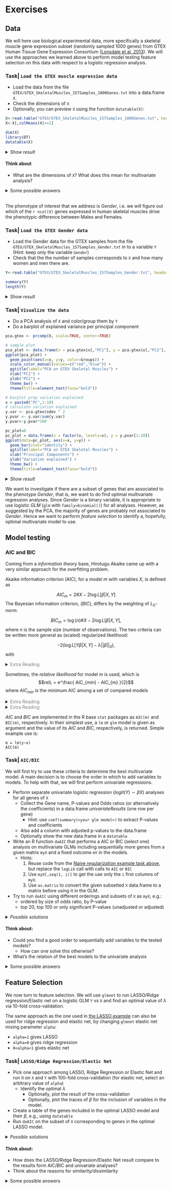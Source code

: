 
# Exercises

## Data

We will here use biological experimental data, more specifically a skeletal muscle gene expression subset (randomly sampled 1000 genes) from GTEX Human Tissue Gene Expression Consortium ([Lonsdale et al. 2013](https://www.nature.com/articles/ng.2653)). We will use the approaches we learned above to perform model testing feature selection on this data with respect to a logistic regression analysis.

### Task| `Load the GTEX muscle expression data`

* Load the data from the file `GTEX/GTEX_SkeletalMuscles_157Samples_1000Genes.txt` into a data.frame `X`. 
* Check the dimensions of `X` 
* Optionally, you can preview `X` using the function `datatable(X)`:

```r
X<-read.table("GTEX/GTEX_SkeletalMuscles_157Samples_1000Genes.txt", header=TRUE, row.names=1, check.names=FALSE, sep="\t")
X<-X[,colMeans(X)>=1]

dim(X)
library(DT)
datatable(X)
```

<details>
<summary> *Show result*</summary>
```r
X<-read.table("GTEX/GTEX_SkeletalMuscles_157Samples_1000Genes.txt", header=TRUE, row.names=1, check.names=FALSE, sep="\t")
X<-X[,colMeans(X)>=1]

dim(X)
library(DT)
datatable(X)
```
</details>

#### Think about
* What are the dimensions of `X`? What does this mean for multivariate analysis?

<details>
<summary> Some possible answers </summary>
<h4>Some possible answers</h4>
* We can see that the gene expression data set includes p = `r ncol(X)` expressed genes (features) and n = `r nrow(X)` samples, i.e., there are more variables than samples (p >> n). 
* We do not have power to estimate a multivariate model including all variables; we need to do feature selection.

***
</details>

<br>
The phenotype of interest that we address is *Gender*, i.e. we will figure out which of the `r ncol(X)` genes expressed in human skeletal muscles drive the phenotypic difference between Males and Females. 

### Task| `Load the GTEX Gender data`

* Load the Gender data for the GTEX samples from the file `GTEX/GTEX_SkeletalMuscles_157Samples_Gender.txt` in to a variable `Y` (Hint: keep only the variable `Gender`)
* Check that the the number of samples corresponds to `X` and how many women and men there are.

```r
Y<-read.table("GTEX/GTEX_SkeletalMuscles_157Samples_Gender.txt", header=TRUE, sep="\t", stringsAsFactors=TRUE)$GENDER

summary(Y)
length(Y)
```

<details>
<summary> *Show result*</summary>
```r
Y<-read.table("GTEX/GTEX_SkeletalMuscles_157Samples_Gender.txt", header=TRUE, sep="\t", stringsAsFactors=TRUE)$GENDER

summary(Y)
length(Y)
```
The samples includes 99 Males and 58 Females, it is not perfectly balanced but still not too bad. 
</details>

### Task| `Visualize the data`
* Do a PCA analysis of `X` and color/group them by `Y`
* Do a barplot of explained variance per principal component

```r
pca.gtex <- prcomp(X, scale=TRUE, center=TRUE)

# sample plot
pca_plot <- data.frame(x = pca.gtex$x[,"PC1"], y = pca.gtex$x[,"PC2"], Groups = Y)
ggplot(pca_plot) +
  geom_point(aes(x=x, y=y, color=Groups)) +
  scale_color_manual(values=c("red","blue")) +
  ggtitle(label="PCA on GTEX Skeletal Muscles") +
  xlab("PC1") +
  ylab("PC2") +
  theme_bw() +
  theme(title=element_text(face="bold")) 

# barplot prop variation explained
x = paste0("PC",1:10)
# calculate variation explained
y.var <- pca.gtex$sdev ^ 2
y.pvar <- y.var/sum(y.var)
y.pvar<-y.pvar*100

pc_plot=0
pc_plot = data.frame(x = factor(x, levels=x), y = y.pvar[1:10])
ggplot(data=pc_plot, aes(x=x, y=y)) +
  geom_bar(stat="identity") +
  ggtitle(label="PCA on GTEX Skeletal Muscles") +
  xlab("Principal Components") +
  ylab("Variation explained") +
  theme_bw() +
  theme(title=element_text(face="bold")) 

```
<details>
<summary> *Show result*</summary>
```r
## TODO: Adjust this so that it fit what they learnt from Paya
pca.gtex <- prcomp(X, scale=FALSE, center=TRUE)

# sample plot
pca_plot <- data.frame(x = pca.gtex$x[,"PC1"], y = pca.gtex$x[,"PC2"], Groups = Y)
ggplot(pca_plot) +
  geom_point(aes(x=x, y=y, color=Groups)) +
  scale_color_manual(values=c("red","blue")) +
  ggtitle(label="PCA on GTEX Skeletal Muscles") +
  xlab("PC1") +
  ylab("PC2") +
  theme_bw() +
  theme(title=element_text(face="bold")) 

# calculate variation explained
y.var <- pca.gtex$sdev ^ 2
y.pvar <- y.var/sum(y.var)
y.pvar<-y.pvar*100
# barplot prop variation explained
x = paste0("PC",1:10)
y = y.pvar[1:10]

pc_plot=0
pc_plot = data.frame(x = factor(x, levels=x), y = y)
ggplot(data=pc_plot, aes(x=x, y=y)) +
  geom_bar(stat="identity") +
  ggtitle(label="PCA on GTEX Skeletal Muscles") +
  xlab("Principal Components") +
  ylab("Variation explained") +
  theme_bw() +
  theme(title=element_text(face="bold")) 

```


The PCA plot demonstrates that there is a lot of variation between samples with respect to both PC1 and PC2, but there is no clear segregation of Males and Females based on their skeletal muscle gene expression data.

***
</details>

We want to investigate if there are a subset of genes that are associated to the phenotype *Gender*, that is, we want to do find optimal multivariate regression analyses. 
Since *Gender* is a binary variable, it is appropriate to use logistic *GLM* (`glm` with `family=binomial()`) for all analyses.
However, as suggested by the PCA, the majority of genes are probably not associated to *Gender*. Hence we want to perform *feature selection* to identify a, hopefully, optimal multivariate model to use. 


## Model testing

###  AIC and BIC


Coming from a _information theory_ base, Hirotugu Akaike came up with a very similar approach for the overfitting problem.

Akaike information criterion (AIC), for a model $m$ with variables $X$, is defined as

  $$AIC_m = 2\# X - 2\log L[{\beta}|X,Y]$$
The Bayesian information criterion, ($BIC$), differs by the weighting of $L_0$-norm:

 $$BIC_m = \log(n)\# X - 2\log L[{\beta}|X,Y],$$
where $n$ is the sample size (number of observations). The two criteria can be written more general as (scaled) regularized likelihood:

$$-2\left( \log L[Y\beta|X,Y] - \lambda ||\beta||_0\right),$$
with

\begin{eqnarray*}
\lambda &=& 
  \begin{cases}
    1&\textrm{for $AIC$}\\ 
    \frac{\log n}{2}&\textrm{for $BIC$}
  \end{cases}.
\end{eqnarray*}

<details>
<summary> <span style="color:gray">Extra Reading</span> </summary>

As mentioned before, we see that $AIC_m = -2 \left(\log \max L[{\beta}|X,Y] - \#X\right)$, i.e., $-2$ times the the simple $\log rL$, we just looked at in our first regularization example. 
***
</details>
 

Sometimes, the *relative likelihood* for model $m$ is used, which is
      $$relL = e^\frac{ AIC_{min} - AIC_{m} }{2}$$
where $AIC_{min}$ is the minimum AIC among a set of compared models
      
<details>
<summary> <span style="color:gray">Extra Reading</span> </summary>

* $relL$ can be interpreted as proportional to the probability that the model $m$ minimizes the information loss.
<!--       and can be interpreted as -->
<!-- $rL \propto Pr[m\textrm{ minimizes estimated information loss}]$. -->

   * Notice that,  
$$relL = \frac{\max L[{\beta}_{m}|X_m,Y]}{\max L[{\beta}_{min}|X_{min},Y]} \times e^{-\left(\#X_{m}-\#X_{min}\right)}$$

   we see that $rL$ can be viewed as a  likelihood ratio weighted by a function of the difference in number of $X$ variables.
* However, AIC are not limited to nested models

***
</details>


<details>
<summary> <span style="color:gray">Extra Reading</span> </summary>

From a information theory perspective, the difference in $AIC$ between two models is claimed to estimate the information lost by selecting the worse model.

***
</details>


$AIC$ and $BIC$ are implemented in the R base `stat` packages as `AIC(m)` and `BIC(m)`, respectively. In their simplest use, a `lm` or `glm` model is given as argument and the value of its $AIC$ and $BIC$, respectively, is returned.
Simple example use is:

```
m = lm(y~x)
AIC(m)
```

### Task| `AIC/BIC`

We will first try to use these criteria to determine the best multivariate model. A main decision is to choose the order in which to add variables to models. To help with that, we will first perform univariate regressions. 


* Perform separate univariate logistic regression ($logit(Y)\sim\beta X$) analyses for all genes of `X`
    - Collect the Gene name, P-values and Odds ratios (or alternatively the coefficients) in a data.frame *univariateResults* (one row per gene)
        - Hint: use `coef(summary(<your glm model>)` to extract P-values and coefficients
    - Also add a column with adjusted p-values to the data.frame
    - Optionally show the new data.frame in a `datatable`
* Write an R function `doAIC` that performs a AIC or BIC (select one) analysis on multivariate GLMs including sequentially more genes from a given matrix `myX` and a fixed outcome `mY` in the models.
    - Hints:
        1. Reuse code from the [Naive regularization example task above](#naive), but replace the `logLik` call with calls to `AIC` or `BIC`
        2. Use `myX[,seq(1, i)]` to get the use only the `i` first columns of `myX`.
        3. Use `as.matrix` to convert the given subsetted `X` data.frame to a matrix before using it in the GLM.
* Try to run `doAIC` using different orderings and subsets of `X` as `myX`, e.g.:
    - ordered by size of odds ratio, by P-value
    - top 20, top 100 or only significant P-values (unadjusted or adjusted)
    

<details>
<summary> *Possible solutions*</summary>
#### Univariate analysis
```r
coefs<-vector()
pvals<-vector()
a<-seq(from=0,to=dim(X)[2],by=100)
for(i in 1:dim(X)[2])
{
  model = glm(Y~X[,i], family=binomial)
  coefs=append(coefs, exp(coef(summary(model))[,1][2])) #
  pvals=append(pvals, coef(summary(model))[,4][2]) #
}
univariateResults<-data.frame(GENE=colnames(X), COEFFICIENTS=coefs, PVALUE=pvals)
univariateResults$FDR<-p.adjust(univariateResults$PVALUE,method="BH")
# Optional
datatable(univariateResults[order(-abs((1-univariateResults$PVALUE))),], rownames=FALSE) 
```

```r
coefs<-vector()
pvals<-vector()
a<-seq(from=0,to=dim(X)[2],by=100)
for(i in 1:dim(X)[2])
{
  model = glm(Y~X[,i], family=binomial)
  coefs=append(coefs, exp(coef(summary(model))[,1][2])) #
  pvals=append(pvals, coef(summary(model))[,4][2]) #
}
univariateResults<-data.frame(GENE=colnames(X), COEFFICIENTS=coefs, PVALUE=pvals)
univariateResults$FDR<-p.adjust(univariateResults$PVALUE,method="BH")
# Optionally uncomment
univariateResults[order(-abs((1-univariateResults$PVALUE))),]  %>%
  datatable(rownames=FALSE, 
            options = list(
              headerCallback = JS("function(thead) { $(thead).css('font-size', '75%');}")
              ))  %>%
  formatSignif(columns=c("COEFFICIENTS", "PVALUE","FDR"),digits=3) %>%
  formatStyle(columns = colnames(univariateResults), fontSize = '75%')

```


#### doAIC function

```r
library(stats)
coef<-vector()
pval<-vector()
a<-seq(from=0,to=dim(X)[2],by=100)

doAIC<-function(myX, myY){
  myX = as.matrix(myX)
  # dummyentry to be replaced
  aic=data.frame(models=0, aic=0, isAICmin="-") 
  for(i in seq(1,ncol(myX))){
    m <- glm(as.numeric(myY) ~ myX[,seq(1,i)]) #, family=binomial())
#    fit = AIC(m)
    fit = BIC(m)
    aic[i,] = list(paste0(i," first variables"), signif(fit,5), "-") 
  }
  minaic=min(aic$aic)
  aic$rl=format(exp((minaic-aic$aic)/2), digits=4)
  aic$isAICmin = ifelse(aic$aic==minaic,"Yes","-")
  
  print("Best model is:")
  print(aic[aic$isAICmin == "Yes",])
  names(aic) = colnames=c("Compared models","AIC","Minimum AIC","rL")

  # Table of all models
  aic %>%
    datatable(rownames=FALSE, 
              options = list(
                headerCallback = JS("function(thead) { $(thead).css('font-size', '75%');}")
              ))  %>%
    formatSignif(columns=c("AIC", "rL"),digits=3) %>%
    formatStyle(columns = colnames(aic), fontSize = '75%')
}
```

#### doAIC| `Sorted on *Odds ratio* -- top 20 genes`

```r
# Add variable according to their odds ratio in univariate logistic regression
# Use top 20 variables 
univariateResults<-univariateResults[order(-abs((1-univariateResults$COEFFICIENTS))),]
doAIC(X[, head(univariateResults$GENE,20)], Y)
```

#### doAIC| `Sorted on *Odds ratio* -- top 100 genes`

```r
# Add variable according to their odds ratio in univariate logistic regression
# Use top 100 variables 
univariateResults<-univariateResults[order(-abs((1-univariateResults$COEFFICIENTS))),]
doAIC(X[, head(univariateResults$GENE,100)], Y)
```

#### doAIC| `Sorted on *P-value* -- top 20 genes`

```r
univariateResults<-univariateResults[order(univariateResults$PVALUE),]
doAIC(X[, head(univariateResults$GENE,20)], Y)
```

#### doAIC| `Sorted on *P-value* -- top 100 genes`

```r
univariateResults<-univariateResults[order(univariateResults$PVALUE),]
doAIC(X[, head(univariateResults$GENE,100)], Y)
```

#### doAIC| `Only significant P-value -- Sorted on *P-value*`
```r
univariateResults<-univariateResults[order(univariateResults$PVALUE),]
doAIC(X[,univariateResults[univariateResults$PVALUE <= 0.05, "GENE"]], Y)
```

#### doAIC| `Only significant P-value -- Sorted on *Odds ratio*`
```r
univariateResults<-univariateResults[order(-abs((1-univariateResults$COEFFICIENTS))),]
doAIC(X[,univariateResults[univariateResults$PVALUE <= 0.05, "GENE"]], Y)
```

#### doAICX| `Only significant adjusted p-value (FDR) -- Sorted on *Odds ratio*`

```r
univariateResults<-univariateResults[order(-abs((1-univariateResults$COEFFICIENTS))),]
doAIC(X[,univariateResults[univariateResults$FDR <= 0.05, "GENE"]], Y)
```

***

</details>

#### Think about:

* Could you find a good order to sequentially add variables to the tested models?
  - How can one solve this otherwise?
* What's the relation of the best models to the univariate analysis

<details>
<summary> Some possible answers </summary>
<h4>Some possible answers</h4>

* It seems very difficult to outline a general approach to sequentially design that works (i.e., finds a minimal model that optimizes AIC)  "out-of-the-box for" for all cases.
  - Possible other solutions:
      - Naive clever: run several variants as above and try to manually hand-pick the most likely  variables based on substantial AIC changes when added... difficult!
      - Clever step-wise addition: Select the most significant univariate model, take its residuals and use as a new phenotype in a second round of univariate analyses, compare AIC to the previous round, iterate!
      - Raw force: Create models for all possible combinations of variables in `X`, find the model among these that maximises AIC.
* The univariate analyses comprised only one model with a significant adjusted P-value, while our AIC analysis suggest that there may exist multivariate models that has lower AIC
  - What could be the reason for this?
      + The penalty of multiple testing.

***
</details>

## Feature Selection

We now turn to feature selection.  We will use `glmnet` to run LASSO/Ridge regression/Elastic net on a logistic GLM `Y` vs `X` and find an optimal value of $\lambda$ via 10-fold cross-validation. 

The same approach as the one used in [the LASSO example](# Regularization | `LASSO and Feature selection`) can also be used for ridge regression and elastic net, by changing `glmnet` elastic net mixing parameter `alpha`:

- `alpha=1` gives LASSO
- `alpha=0` gives ridge regression
- `0<alpha<1` gives elastic net

### Task| `LASSO/Ridge Regression/Elastic Net`

* Pick one approach among LASSO, Ridge Regression or Elastic Net and run it  on `X` and `Y` with 100-fold cross-validation (for elastic net, select an arbitrary value of `alpha`)
  - Identify the optimal $\lambda$
      - Optionally, plot the result of the cross-validation
      - Optionally, plot the traces of $\beta$ for the inclusion of variables in the model.
* Create a table of the genes included in the optimal LASSO model and their $\beta$, e.g., using `datatable`
* Run `doAIC` on the subset of `X` corresponding to genes in the optimal LASSO model.

<details>
<summary> *Possible solutions*</summary>

#### Example using Lasso and optimal lambda
```r
library(glmnet)
par(mfrow=c(1,2))
# run lasso (alpha=1) for linear model (family=binomial)
#alpha = 1 #LASSO
#alpha = 0 # Ridge regression
alpha = 0.75 # Elastic net, arbitrary value alpha, would be optimized in a real analysis
cvglm=cv.glmnet(as.matrix(X),Y, family=binomial(), alpha=alpha, standardize=T, nfolds=10)

plot(cvglm)
plot(cvglm$glmnet.fit, xvar="lambda",label=T)
minlambda=cvglm$lambda.min
print(paste0("min lambda (logged) = ", signif(minlambda, 3), " (", signif(log(minlambda), 3), ")"))
```

#### Feature selection
Once we know the optimal $\lambda$, we can display the names of the most informative features selected by LASSO for that optimal $\lambda$.

```r
genes<-colnames(X)[unlist(predict(cvglm, s = "lambda.min", type = "nonzero"))]
betas= data.frame(genes = genes, 
                  betas=unlist(coef(cvglm, s="lambda.min")[genes,]))
betas<-betas[order(-abs(betas$betas)), ]
betas %>%
  datatable(rownames=FALSE, 
            options = list(
              headerCallback = JS("function(thead) { $(thead).css('font-size', '75%');}")
            ))  %>%
  formatSignif(columns=c("betas"),digits=3) %>%
  formatStyle(columns = colnames(betas), fontSize = '75%')
```

```r
genes<-colnames(X)[unlist(predict(cvglm, s = "lambda.min", type = "nonzero"))]
betas= data.frame(genes = genes, 
                  betas=unlist(coef(cvglm, s="lambda.min")[genes,]))
betas<-betas[order(-abs(betas$betas)), ]

betas %>%
  datatable(rownames=FALSE, 
            options = list(
              headerCallback = JS("function(thead) { $(thead).css('font-size', '75%');}")
            ))  %>%
  formatSignif(columns=c("betas"),digits=3) %>%
  formatStyle(columns = colnames(betas), fontSize = '75%')

```

#### AIC of best model

For simplicity, just use your `doAIX` function
```r
doAIC(X[,genes], Y)
```
</details>

#### Think about:
* How does the LASSO/Ridge Regression/Elastic Net result compare to the results form AIC/BIC and univariate analyses?
* Think about the reasons for similarity/dissimilarity

<details>
<summary> Some possible answers </summary>
<h4>Some possible answers</h4>

* The features selected by LASSO/Ridge Regression/Elastic Net includes the gene from the univariate approach, but also several others
  - This is often the case in practice 
  - Multiple test correction reduces the power of the univariate approach
* The optimal LASSO model is different from those obtained from the various AIC/BIC approach (most likely:); moreover, the optimal LASSO model has a lower AIC/BIC than those investigated in the AIC/BIC approach (most likely)
* The optimal Ridge Regression model may contain many variables, much more than LASSO, and maybe also than the the best AIC/BIC model. This is because Ridge Regression tend to give unimportant variables very low, but still non-zero $beta$ and is therefore, less effective for feature selection.
* The optimal Elastic Net model will depend on the arbitrarily chosen values of `alpha`, but will somewhere in between LASSO and Ridge Regression
  - In general, unless we test all models corresponding all possible combinatorial subsets of variables or apply some clever search algorithm (similar to the one LASSO uses), we are unlikely to find the optimal model using AIC/BIC.
     - Even then, we might get different answers, because the regularization applied in AIC/BIC and LASSO are different.
  - When applied to the data with features selected by LASSO, `doAIC` choses a model that includes all variables -- this is in line with the notion that LASSO approximates $L_0$-based regularization well.
  - On the other hand, BIC penalization is more strict than AIC and, hence, BIC applied to the LASSo-selected data selects a model with fewer variables than LASSO.
      

</details>

<br><br><br>
